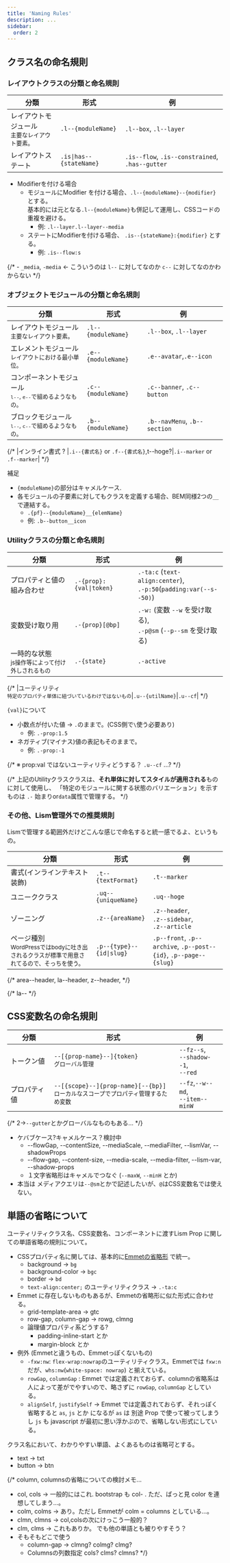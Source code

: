 ```yaml
---
title: 'Naming Rules'
description: ...
sidebar:
  order: 2
---
```




## クラス名の命名規則

### レイアウトクラスの分類と命名規則


|分類|形式|例|
|---|---|---|
|レイアウトモジュール<br /><small>主要なレイアウト要素。</small>|`.l--{moduleName}`|`.l--box`, `.l--layer`|
|レイアウトステート|`.is\|has--{stateName}`|`.is--flow`, `.is--constrained`, `.has--gutter`|


- Modifierを付ける場合
	- モジュールにModifier を付ける場合、`.l--{moduleName}--{modifier}` とする。  
	基本的には元となる`.l--{moduleName}`も併記して運用し、CSSコードの重複を避ける。
		- 例: `.l--layer.l--layer--media`
	- ステートにModifierを付ける場合、 `.is--{stateName}:{modifier}` とする。
		- 例: `.is--flow:s`

{/* - `_media`, `-media`  ← こういうのは `l--` に対してなのか `c--` に対してなのかわからない */}

### オブジェクトモジュールの分類と命名規則

|分類|形式|例|
|---|---|---|
|レイアウトモジュール<br /><small>主要なレイアウト要素。</small>|`.l--{moduleName}`|`.l--box`, `.l--layer`|
|エレメントモジュール<br /><small>レイアウトにおける最小単位。</small>|`.e--{moduleName}`|`.e--avatar`,`.e--icon`|
|コンポーネントモジュール<br /><small>`l--`, `e--`で組めるようなもの。</small>|`.c--{moduleName}`|`.c--banner`, `.c--button`|
|ブロックモジュール<br /><small>`l--`, `c--`で組めるようなもの。</small>|`.b--{moduleName}`|`.b--navMenu`, `.b--section`|

{/* |インライン書式 ? |`.i--{書式名}` or `.f--{書式名}`,t--hoge?|`.i--marker` or `.f--marker`| */}

補足

- `{moduleName}`の部分はキャメルケース.
- 各モジュールの子要素に対してもクラスを定義する場合、BEM同様2つの`__`で連結する。
	- `.{pf}--{moduleName}__{elemName}`
	- 例: `.b--button__icon`


### Utilityクラスの分類と命名規則

|分類|形式|例|
|---|---|---|
|プロパティと値の組み合わせ|`.-{prop}:{val\|token}`|`.-ta:c` (`text-align:center`), <br /> `.-p:50`(`padding:var(--s--50)`)|
|変数受け取り用|`.-{prop}[@bp]`|`.-w:` (変数 `--w` を受け取る), <br />`.-p@sm` (`--p--sm` を受け取る)|
|一時的な状態<br /><small>js操作等によって付け外しされるもの</small>|`.-{state}`|`.-active`|

{/* |ユーティリティ<br /><small>特定のプロパティ単体に紐づいているわけではないもの</small>|`.u--{utilName}`|`.u--cf`| */}

`{val}`について

- 小数点が付いた値 → `.`のままで。(CSS側で`\`使う必要あり)
	- 例: `.-prop:1.5`
- ネガティブ(マイナス)値の表記もそのままで。
	- 例: `.-prop:-1`

{/* ※ prop:val ではないユーティリティどうする？ `.u--cf` ...? */}


{/* <Alert preset='point'>
上記のUtilityクラスクラスは、**それ単体に対してスタイルが適用される**ものに対して使用し、
「特定のモジュールに関する状態のバリエーション」を示すものは `.-` 始まりor`data`属性で管理する。
</Alert> */}



### その他、Lism管理外での推奨規則

Lismで管理する範囲外だけどこんな感じで命名すると統一感でるよ、というもの。

|分類|形式|例|
|---|---|---|
|書式(インラインテキスト装飾)|`.t--{textFormat}`|`.t--marker`|
|ユニーククラス|`.uq--{uniqueName}`|`.uq--hoge`|E
|ゾーニング|`.z--{areaName}`|`.z--header`,<br />`.z--sidebar`,<br />`.z--article`|
|ページ種別<br /><small>WordPressではbodyに吐き出されるクラスが標準で用意されてるので、そっちを使う。</small>|`.p--{type}--{id\|slug}`|`.p--front`, `.p--archive`, `.p--post--{id}`, `.p--page--{slug}`|

{/* area--header, la--header, z--header, */}

{/* la-- */}

## CSS変数名の命名規則

|分類|形式|例|
|---|---|---|
|トークン値|`--[{prop-name}--]{token}`<br/><small>グローバル管理</small>|`--fz--s`,<br />`--shadow--1`,<br />`--red`|
|プロパティ値|`--[{scope}--]{prop-name}[--{bp}]`<br/><small>ローカルなスコープでプロパティ管理するため変数</small>|`--fz`,`--w--md`,<br />`--item--minW`|


{/* 2→`--gutter`とかグローバルなものもある... */}


- ケバブケース?キャメルケース？<MemoBadge>検討中</MemoBadge>
	- --flowGap, --contentSize, --mediaScale, --mediaFilter, --lismVar, --shadowProps
	- --flow-gap, --content-size, --media-scale, --media-filter, --lism-var, --shadow-props
	- １文字省略形はキャメルでつなぐ (`--maxW`, `--minH` とか)
- 本当は メディアクエリは`--@sm`とかで記述したいが、`@`はCSS変数名では使えない。


## 単語の省略について

ユーティリティクラス名、CSS変数名、コンポーネントに渡すLism Prop に関しての単語省略の規則について。

- CSSプロパティ名に関しては、基本的に[Emmetの省略形](https://docs.emmet.io/cheat-sheet/) で統一。
	- background → `bg`
	- background-color → `bgc`
	- border → `bd`
	- `text-align:center;` のユーティリティクラス → `.-ta:c`
- Emmet に存在しないものもあるが、Emmetの省略形に似た形式に合わせる。
	- grid-template-area → gtc
	- row-gap, column-gap → rowg, clmng
	- 論理値プロパティ系どうする?
		- padding-inline-start とか
		- margin-block とか
- 例外 (Emmetと違うもの、Emmetっぽくないもの)
	- `-fxw:nw`: `flex-wrap:nowrap`のユーティリティクラス。Emmetでは `fxw:n`だが、`whs:nw`(`white-space: nowrap`) と揃えている。
	- `rowGap`, `columnGap` : Emmet では定義されておらず、columnの省略系は人によって差がでやすいので、略さずに `rowGap`, `columnGap` としている。
	- `alignSelf`, `justifySelf` → Emmet では定義されておらず、それっぽく省略すると `as`, `js` とか になるが `as` は 別途 Prop で使って被ってしまうし `js` も javascript が最初に思い浮かぶので、省略しない形式にしている。


クラス名において、わかりやすい単語、よくあるものは省略可とする。

- text → txt
- button → btn

{/* <Box d="n">
column, columnsの省略についての検討メモ...
- col, cols → 一般的にはこれ. bootstrap も col- . ただ、ぱっと見 color を連想してしまう...。
- colm, colms → あり。ただし Emmetが colm = columns としている...。
- clmn, clmns → col,colsの次にけっこう一般的？
- clm, clms → これもありか。 でも他の単語とも被りやすそう？
- そもそもどこで使う
	- column-gap → clmng? colmg? clmg?
	- Columnsの列数指定 cols? clms? clmns?
</Box> */}
